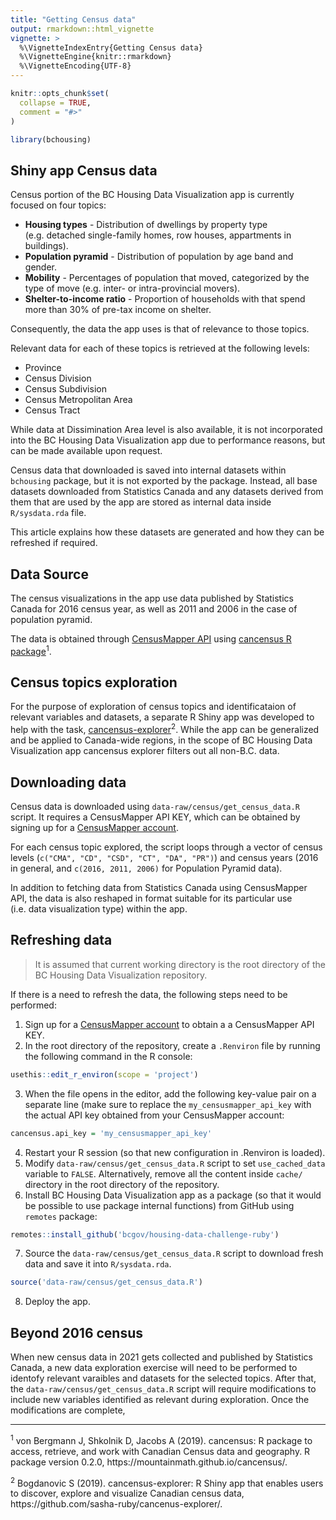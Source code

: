 ```yaml
---
title: "Getting Census data"
output: rmarkdown::html_vignette
vignette: >
  %\VignetteIndexEntry{Getting Census data}
  %\VignetteEngine{knitr::rmarkdown}
  %\VignetteEncoding{UTF-8}
---
```


```r
knitr::opts_chunk$set(
  collapse = TRUE,
  comment = "#>"
)
```

```r
library(bchousing)
```

## Shiny app Census data

Census portion of the BC Housing Data Visualization app is currently focused on four topics:

- **Housing types** - Distribution of dwellings by property type (e.g. detached single-family homes, row houses, appartments in buildings).
- **Population pyramid** -  Distribution of population by age band and gender.
- **Mobility** - Percentages of population that moved, categorized by the type of move (e.g. inter- or intra-provincial movers).
- **Shelter-to-income ratio** - Proportion of households with that spend more than 30% of pre-tax income on shelter.

Consequently, the data the app uses is that of relevance to those topics.

Relevant data for each of these topics is retrieved at the following levels:

- Province
- Census Division
- Census Subdivision
- Census Metropolitan Area
- Census Tract

While data at Dissimination Area level is also available, it is not incorporated into the BC Housing Data Visualization app due to performance reasons, but can be made available upon request.

Census data that downloaded is saved into internal datasets within `bchousing` package, but it is not exported by the package. Instead, all base datasets downloaded from Statistics Canada and any datasets derived from them that are used by the app are stored as internal data inside `R/sysdata.rda` file.

This article explains how these datasets are generated and how they can be refreshed if required.

## Data Source

The census visualizations in the app use data published by Statistics Canada for 2016 census year, as well as 2011 and 2006 in the case of population pyramid.

The data is obtained through [CensusMapper API](https://censusmapper.ca/api) using [cancensus R package](https://github.com/mountainMath/cancensus)^1^.

## Census topics exploration

For the purpose of exploration of census topics and identificataion of relevant variables and datasets, a separate R Shiny app was developed to help with the task, [cancensus-explorer](https://github.com/sasha-ruby/cancenus-explorer)^2^. While the app can be generalized and be applied to Canada-wide regions, in the scope of BC Housing Data Visualization app cancensus explorer filters out all non-B.C. data.

## Downloading data 

Census data is downloaded using `data-raw/census/get_census_data.R` script. It requires a CensusMapper API KEY, which can be obtained by signing up for a [CensusMapper account](https://censusmapper.ca/users/sign_up).

For each census topic explored, the script loops through a vector of census levels (`c("CMA", "CD", "CSD", "CT", "DA", "PR")`) and census years (2016 in general, and `c(2016, 2011, 2006)` for Population Pyramid data). 

In addition to fetching data from Statistics Canada using CensusMapper API, the data is also reshaped in format suitable for its particular use  (i.e. data visualization type) within the app.

## Refreshing data

> It is assumed that current working directory is the root directory of the BC Housing Data Visualization repository.

If there is a need to refresh the data, the following steps need to be performed:

1. Sign up for a [CensusMapper account](https://censusmapper.ca/users/sign_up) to obtain a a CensusMapper API KEY.
2. In the root directory of the repository, create a `.Renviron` file by running the following command in the R console:
```r
usethis::edit_r_environ(scope = 'project')
```
3. When the file opens in the editor, add the following key-value pair on a separate line (make sure to replace the `my_censusmapper_api_key` with the actual API key obtained from your CensusMapper account:
```r
cancensus.api_key = 'my_censusmapper_api_key'
```
4. Restart your R session (so that new configuration in .Renviron is loaded).
5. Modify `data-raw/census/get_census_data.R` script to set `use_cached_data` variable to `FALSE`. Alternatively, remove all the content inside `cache/` directory in the root directory of the repository.
6. Install BC Housing Data Visualization app as a package (so that it would be possible to use package internal functions) from GitHub using `remotes` package:
```r
remotes::install_github('bcgov/housing-data-challenge-ruby')
```
7. Source the `data-raw/census/get_census_data.R` script to download fresh data and save it into `R/sysdata.rda`.
```r
source('data-raw/census/get_census_data.R')
```
8. Deploy the app.

## Beyond 2016 census

When new census data in 2021 gets collected and published by Statistics Canada, a new data exploration exercise will need to be performed to identofy relevant varaibles and datasets for the selected topics. After that, the `data-raw/census/get_census_data.R` script will require modifications to include new variables identified as relevant during exploration. Once the modifications are complete, 


***

^1^ von Bergmann J, Shkolnik D, Jacobs A (2019). cancensus: R package to access, retrieve, and work with Canadian Census data and geography. R package version 0.2.0, https://mountainmath.github.io/cancensus/.

^2^ Bogdanovic S (2019). cancensus-explorer: R Shiny app that enables users to discover, explore and visualize Canadian census data, https://github.com/sasha-ruby/cancenus-explorer/.
